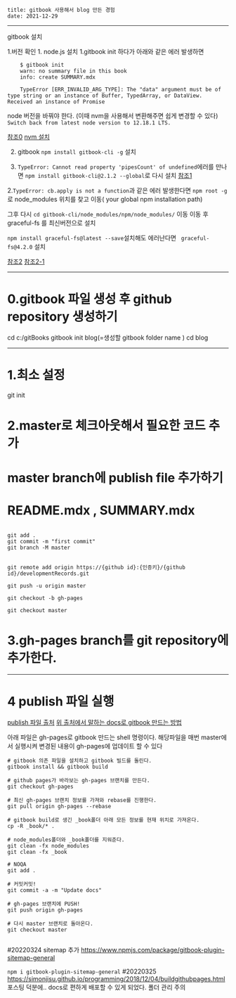 ```
title: gitbook 사용해서 blog 만든 경험
date: 2021-12-29
```
---

gitbook 설치

1.버전 확인
	1. node.js 설치 
		1.gitbook init 하다가 아래와 같은 에러 발생하면
			
```shell
	$ gitbook init
	warn: no summary file in this book
	info: create SUMMARY.mdx
	
	TypeError [ERR_INVALID_ARG_TYPE]: The "data" argument must be of type string or an instance of Buffer, TypedArray, or DataView. Received an instance of Promise

```
node 버전을 바꿔야 한다.	(이때 nvm을 사용해서 변환해주면 쉽게 변경할 수 있다)
`Switch back from latest node version to 12.18.1 LTS.`


[참조0](https://stackoom.com/en/question/4AD2n)
[nvm 설치](https://ahn3330.tistory.com/45)


2. gitbook `npm install gitbook-cli -g` 설치

1. `TypeError: Cannot read property 'pipesCount' of undefined`에러를 만나면
`npm install gitbook-cli@2.1.2 --global`로 다시 설치
[참조1](https://github.com/GitbookIO/gitbook-cli/issues/113)

2.`TypeError: cb.apply is not a function`과 같은 에러 발생한다면
`npm root -g`로 node_modules 위치를 찾고 이동( your global npm installation path)

그후 다시 `cd gitbook-cli/node_modules/npm/node_modules/` 이동
이동 후 graceful-fs 를 최신버전으로 설치

`npm install graceful-fs@latest --save`설치해도 에러난다면 ` graceful-fs@4.2.0` 설치

[참조2](https://stackoverflow.com/questions/64211386/gitbook-cli-install-error-typeerror-cb-apply-is-not-a-function-inside-graceful)
[참조2-1](https://jojoldu.tistory.com/598)	

			
---

# 0.gitbook 파일 생성 후 github repository 생성하기

cd c:/gitBooks
gitbook init blog(=생성할 gitbook folder name )
cd blog

---

# 1.최소 설정
git init

# 2.master로 체크아웃해서 필요한 코드 추가
# master branch에 publish file 추가하기
# README.mdx , SUMMARY.mdx

```shell

git add .
git commit -m "first commit"
git branch -M master


git remote add origin https://{github id}:{인증키}/{github id}/developmentRecords.git

git push -u origin master

git checkout -b gh-pages

git checkout master
```

# 3.gh-pages branch를 git repository에 추가한다.

---
# 4 publish 파일 실행 
[publish 파일 출처](https://beomi.github.io/2017/11/20/Deploy-Gitbook-to-Github-Pages/)
[위 출처에서 말하는 docs로 gitbook 만드는 방법](https://blog.psangwoo.com/coding/2018/01/31/gitbook-on-windows.html)

아래 파일은 gh-pages로 gitbook 만드는 shell 명령이다.
해당파일을 매번 master에서 실행시켜 변경된 내용이 gh-pages에 업데이트 할 수 있다

```shell
# gitbook 의존 파일을 설치하고 gitbook 빌드를 돌린다.
gitbook install && gitbook build

# github pages가 바라보는 gh-pages 브랜치를 만든다.
git checkout gh-pages

# 최신 gh-pages 브랜치 정보를 가져와 rebase를 진행한다.
git pull origin gh-pages --rebase

# gitbook build로 생긴 _book폴더 아래 모든 정보를 현재 위치로 가져온다.
cp -R _book/* .

# node_modules폴더와 _book폴더를 지워준다.
git clean -fx node_modules
git clean -fx _book

# NOQA
git add .

# 커밋커밋!
git commit -a -m "Update docs"

# gh-pages 브랜치에 PUSH!
git push origin gh-pages

# 다시 master 브랜치로 돌아온다.
git checkout master


```

#20220324 
sitemap 추가
https://www.npmjs.com/package/gitbook-plugin-sitemap-general

`npm i gitbook-plugin-sitemap-general`
#20220325
https://simonjisu.github.io/programming/2018/12/04/buildgithubpages.html
포스팅 덕분에.. docs로 편하게 배포할 수 있게 되었다.
폴더 관리 주의


